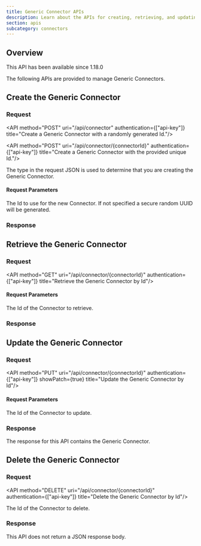 ```yaml
---
title: Generic Connector APIs
description: Learn about the APIs for creating, retrieving, and updating Generic Connectors.
section: apis
subcategory: connectors
---
```


## Overview

<Aside type="version">
This API has been available since 1.18.0
</Aside>

The following APIs are provided to manage Generic Connectors.


## Create the Generic Connector

### Request

<API method="POST" uri="/api/connector" authentication={["api-key"]} title="Create a Generic Connector with a randomly generated Id."/>

<API method="POST" uri="/api/connector/{connectorId}" authentication={["api-key"]} title="Create a Generic Connector with the provided unique Id."/>

The <InlineField>type</InlineField> in the request JSON is used to determine that you are creating the Generic Connector.

#### Request Parameters

<APIBlock>
  <APIField name="connectorId" type="UUID" optional defaults="secure random UUID">
    The Id to use for the new Connector. If not specified a secure random UUID will be generated.
  </APIField>
</APIBlock>

<GenericRequestBody />

### Response

<StandardPostResponseCodes never_search_error />

<GenericResponseBody />

## Retrieve the Generic Connector

### Request

<API method="GET" uri="/api/connector/{connectorId}" authentication={["api-key"]} title="Retrieve the Generic Connector by Id"/>

#### Request Parameters

<APIBlock>
  <APIField name="connectorId" type="UUID" required>
    The Id of the Connector to retrieve.
  </APIField>
</APIBlock>

### Response

<StandardGetResponseCodes never_search_error />

<GenericResponseBody />

## Update the Generic Connector

<GenericUpdateExplanationFragment capitalized_object_name="Generic Connector" />

### Request

<API method="PUT" uri="/api/connector/{connectorId}" authentication={["api-key"]} showPatch={true} title="Update the Generic Connector by Id"/>

#### Request Parameters

<APIBlock>
  <APIField name="connectorId" type="UUID" required>
    The Id of the Connector to update.
  </APIField>
</APIBlock>

<GenericRequestBody />

### Response

The response for this API contains the Generic Connector.

<StandardPutResponseCodes never_search_error />

<GenericResponseBody />

## Delete the Generic Connector

### Request

<API method="DELETE" uri="/api/connector/{connectorId}" authentication={["api-key"]} title="Delete the Generic Connector by Id"/>

<APIBlock>
  <APIField name="connectorId" type="UUID" required>
    The Id of the Connector to delete.
  </APIField>
</APIBlock>

### Response

This API does not return a JSON response body.

<StandardDeleteResponseCodes never_search_error />

